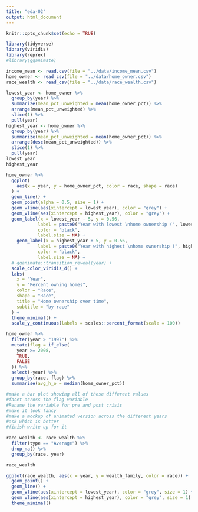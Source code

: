 ```yaml
---
title: "eda-02"
output: html_document
---
```


```r
knitr::opts_chunk$set(echo = TRUE)
```


```r
library(tidyverse)
library(viridis)
library(reprex)
#library(gganimate)
```

```r
income_mean <- read.csv(file = "../data/income_mean.csv")
home_owner <- read_csv(file = "../data/home_owner.csv")
race_wealth <- read_csv(file = "../data/race_wealth.csv")
```

```r
lowest_year <- home_owner %>%
  group_by(year) %>%
  summarize(mean_pct_unweighted = mean(home_owner_pct)) %>%
  arrange(mean_pct_unweighted) %>%
  slice(1) %>%
  pull(year)
highest_year <- home_owner %>%
  group_by(year) %>%
  summarize(mean_pct_unweighted = mean(home_owner_pct)) %>%
  arrange(desc(mean_pct_unweighted)) %>%
  slice(1) %>%
  pull(year)  
lowest_year
highest_year
```


```r
home_owner %>%
  ggplot(
    aes(x = year, y = home_owner_pct, color = race, shape = race)
  ) +
  geom_line() +
  geom_point(alpha = 0.5, size = 1) +
  geom_vline(aes(xintercept = lowest_year), color = "grey") +
  geom_vline(aes(xintercept = highest_year), color = "grey") +
  geom_label(x = lowest_year - 5, y = 0.56, 
            label = paste0("Year with lowest \nhome ownership (", lowest_year, ")"), 
            color = "black",
            label.size = NA) +
    geom_label(x = highest_year + 5, y = 0.56, 
            label = paste0("Year with highest \nhome ownership (", highest_year, ")"), 
            color = "black",
            label.size = NA) +
  # gganimate::transition_reveal(year) +
  scale_color_viridis_d() +
  labs(
    x = "Year",
    y = "Percent owning homes",
    color = "Race",
    shape = "Race",
    title = "Home ownership over time",
    subtitle = "by race"
  ) +
  theme_minimal() +
  scale_y_continuous(labels = scales::percent_format(scale = 100))
```


```r
home_owner %>%
  filter(year > "1997") %>%
  mutate(flag = if_else(
    year >= 2008,
    TRUE,
    FALSE
  )) %>%
  select(-year) %>%
  group_by(race, flag) %>%
  summarise(avg_h_o = median(home_owner_pct))

#make a bar plot showing all of these different values
#facet across the flag variable
#Rename the variable for pre and post crisis
#make it look fancy
#make a mockup of animated version across the different years
#ask which is better
#finish write up for it
```

```r
race_wealth <- race_wealth %>%
  filter(type == "Average") %>%
  drop_na() %>%
  group_by(race, year)

race_wealth

ggplot(race_wealth, aes(x = year, y = wealth_family, color = race)) +
  geom_point() +
  geom_line() +
  geom_vline(aes(xintercept = lowest_year), color = "grey", size = 1) +
  geom_vline(aes(xintercept = highest_year), color = "grey", size = 1) +
  theme_minimal()
```

